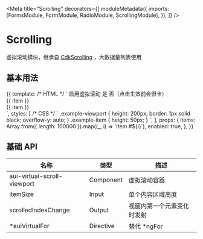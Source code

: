 

<Meta
  title="Scrolling"
  decorators={[
    moduleMetadata({
      imports: [FormsModule, FormModule, RadioModule, ScrollingModule],
    }),
  ]}
/>

# Scrolling

虚拟滚动模块，继承自 [CdkScrolling](https://material.angular.io/cdk/scrolling/api) ，大数据量列表使用

## 基本用法

<Canvas>
  <Story name="Basic" height="280px">
    {{
      template: /* HTML */ `
        <aui-form-item>
          <label auiFormItemLabel>启用虚拟滚动</label>
          <aui-radio-group [(ngModel)]="enabled">
            <aui-radio-button [value]="true">是</aui-radio-button>
            <aui-radio-button [value]="false">
              否（点击生效前会很卡）
            </aui-radio-button>
          </aui-radio-group>
        </aui-form-item>
        <aui-virtual-scroll-viewport
          *ngIf="enabled"
          itemSize="50"
          class="example-viewport"
        >
          <div *auiVirtualFor="let item of items" class="example-item">
            {{ item }}
          </div>
        </aui-virtual-scroll-viewport>
        <div *ngIf="!enabled" class="example-viewport">
          <div *ngFor="let item of items" class="example-item">{{ item }}</div>
        </div>
      `,
      styles: [
        /* CSS */ `
          .example-viewport {
            height: 200px;
            border: 1px solid black;
            overflow-y: auto;
          }
          .example-item {
            height: 50px;
          }
        `,
      ],
      props: {
        items: Array.from({ length: 100000 }).map((_, i) => `Item #${i}`),
        enabled: true,
      },
    }}
  </Story>
</Canvas>

## 基础 API

| 名称                        | 类型      | 描述                       |
| --------------------------- | --------- | -------------------------- |
| aui-virtual-scroll-viewport | Component | 虚拟滚动容器               |
| itemSize                    | Input     | 单个内容区域高度           |
| scrolledIndexChange         | Output    | 视窗内第一个元素变化时发射 |
| \*auiVirtualFor             | Directive | 替代 \*ngFor               |
